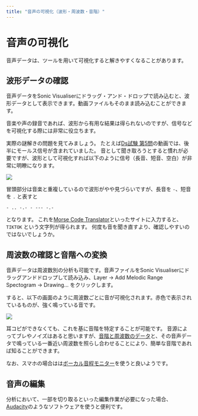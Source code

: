 ```yaml
---
title: "音声の可視化（波形・周波数・音階）"
---
```


# 音声の可視化

音声データは、ツールを用いて可視化すると解きやすくなることがあります。

## 波形データの確認

音声データをSonic Visualiserにドラッグ・アンド・ドロップで読み込むと、波形データとして表示できます。動画ファイルもそのまま読み込むことができます。

音楽や声の録音であれば、波形から有用な結果は得られないのですが、信号などを可視化する際には非常に役立ちます。

実際の謎解きの問題を見てみましょう。
たとえば[Ds試験 第5問](https://x.com/daiyonkyokai/status/1862844040070467792)の動画では、後半にモールス信号が含まれていました。
音として聞き取ろうとすると慣れが必要ですが、波形として可視化すれば以下のように信号（長音、短音、空白）が非常に明瞭になります。

![](./images/morse_waveform.png)

冒頭部分は音楽と重複しているので波形がやや見づらいですが、長音を `-`、短音を `.` と表すと

```
- .. -.- - --- -.-
```

となります。
これを[Morse Code Translator](https://morsecode.world/international/translator.html)といったサイトに入力すると、`TIKTOK` という文字列が得られます。
何度も音を聞き直すより、確認しやすいのではないでしょうか。

## 周波数の確認と音階への変換

音声データは周波数別の分析も可能です。音声ファイルをSonic Visualiserにドラッグアンドドロップして読み込み、Layer → Add Melodic Range Spectogram → Drawing... をクリックします。

すると、以下の画面のように周波数ごとに音が可視化されます。赤色で表示されているものが、強く鳴っている音です。

![](./images/sonic_visualiser_freq.png)

耳コピができなくても、これを基に音階を特定することが可能です。
音源によってブレやノイズはあると思いますが、[音階と周波数のデータ](https://tomari.org/main/java/oto.html)と、その音声データで鳴っている一番近い周波数を照らし合わせることにより、簡単な音階であれば知ることができます。

なお、スマホの場合はは[ボーカル音程モニター](https://play.google.com/store/apps/details?id=com.tadaoyamaoka.vocalpitchmonitor&hl=ja)を使うと良いようです。

## 音声の編集

分析において、一部を切り取るといった編集作業が必要になった場合、[Audacity](https://forest.watch.impress.co.jp/library/software/audacity/)のようなソフトウェアを使うと便利です。
